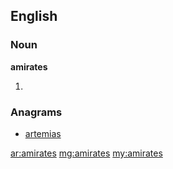 ==English==

===Noun===
'''amirates'''

# {{plural of|[[amirate]]}}

===Anagrams===
* [[artemias#English|artemias]]

[[ar:amirates]]
[[mg:amirates]]
[[my:amirates]]